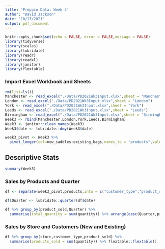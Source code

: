 ```yaml
---
title: 'Preppin Data: Week 3'
author: "David Jackson"
date: "10/17/2021"
output: pdf_document
---
```


```r
knitr::opts_chunk$set(echo = FALSE, error = FALSE,message = FALSE)
library(tidyverse)
library(scales)
library(lubridate)
library(readr)
library(readxl)
library(janitor)
library(flextable)
```

### Import Excel Workbook and Sheets

```r
rm(list=ls())
Manchester <- read_excel("./Data/PD2021Wk3Input.xlsx",sheet = "Manchester")
London <- read_excel("./Data/PD2021Wk3Input.xlsx",sheet = "London")
York <- read_excel("./Data/PD2021Wk3Input.xlsx",sheet = "York")
Leeds <- read_excel("./Data/PD2021Wk3Input.xlsx",sheet = "Leeds")
Birmingham <- read_excel("./Data/PD2021Wk3Input.xlsx",sheet = "Birmingham")
Week3 <- rbind(Manchester,London,York,Leeds,Birmingham)
Week3 <- janitor::clean_names(Week3)
Week3$date <- lubridate::dmy(Week3$date)
```



```r
week3_pivot <- Week3 %>% 
  pivot_longer(col=new_saddles:existing_bags,names_to = "products",values_to = "quantity")
```

## Descriptive Stats

```r
summary(Week3)
```

### Sales by Products and Quarter

```r
df <- separate(week3_pivot,products,into = c("customer_type","product_sold"),sep="_") 

df$Quarter <- lubridate::quarter(df$date)

df %>% group_by(product_sold,Quarter) %>%
  summarise(total_quantity = sum(quantity)) %>% arrange(desc(Quarter,product_sold)) %>% flextable::flextable()
```


### Sales by Store and Customers (New and Existing)


```r
df %>% group_by(store,customer_type,product_sold) %>%
  summarise(products_sold = sum(quantity)) %>% flextable::flextable()
```






